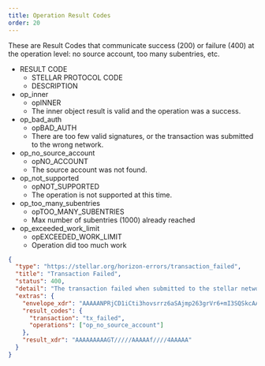 ```yaml
---
title: Operation Result Codes
order: 20
---
```



These are Result Codes that communicate success (200) or failure (400) at the operation level: no source account, too many subentries, etc.

<AttributeTable>

- RESULT CODE
  - STELLAR PROTOCOL CODE
  - DESCRIPTION
- op_inner
  - opINNER
  - The inner object result is valid and the operation was a success.
- op_bad_auth
  - opBAD_AUTH
  - There are too few valid signatures, or the transaction was submitted to the wrong network.
- op_no_source_account
  - opNO_ACCOUNT
  - The source account was not found.
- op_not_supported
  - opNOT_SUPPORTED
  - The operation is not supported at this time.
- op_too_many_subentries
  - opTOO_MANY_SUBENTRIES
  - Max number of subentries (1000) already reached
- op_exceeded_work_limit
  - opEXCEEDED_WORK_LIMIT
  - Operation did too much work

</AttributeTable>

<ExampleResponse title="Example Response for an 'op_no_source_account' Result Code">

```json
{
  "type": "https://stellar.org/horizon-errors/transaction_failed",
  "title": "Transaction Failed",
  "status": 400,
  "detail": "The transaction failed when submitted to the stellar network. The `extras.result_codes` field on this response contains further details.  Descriptions of each code can be found at: https://www.stellar.org/developers/learn/concepts/list-of-operations.html",
  "extras": {
    "envelope_xdr": "AAAAANPRjCD1iCti3hovsrrz6aSAjmp263grVr6+mI3SQSkcAAAAZAAPRLgAAAADAAAAAAAAAAAAAAABAAAAAQAAAACuSL9OciKkFztj4d3zuadl20HHObu+7qJenBxHPrMayQAAAAUAAAABAAAAANPRjCD1iCti3hovsrrz6aSAjmp263grVr6+mI3SQSkcAAAAAAAAAAAAAAAAAAAAAAAAAAAAAAAAAAAAAAAAAAAAAAAAAAAAAtJBKRwAAABA1N0iqDAgqS6+3RIZGoNB9OXrY3wd/nLruXYi+eiTt4jn94fLVLwAw6jJCaK+qxStwO7c4kP6u5k0RPbuYC55CT6zGskAAABAiUGCNCS4pGlfcRmi82kbralzcFlTQAFzLyfUrYGn3RtQ4p/7TUwAqIanVoWGfEqzIJo64ZT+mYtJ72BfI+FiDg==",
    "result_codes": {
      "transaction": "tx_failed",
      "operations": ["op_no_source_account"]
    },
    "result_xdr": "AAAAAAAAAGT/////AAAAAf////4AAAAA"
  }
}
```

</ExampleResponse>
